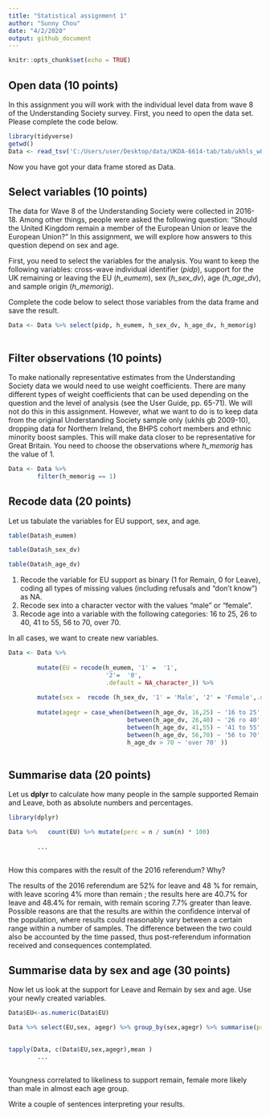 ```yaml
---
title: "Statistical assignment 1"
author: "Sunny Chou"
date: "4/2/2020"
output: github_document
---
```


```r
knitr::opts_chunk$set(echo = TRUE)
```

## Open data (10 points)

In this assignment you will work with the individual level data from wave 8 of the Understanding Society survey. First, you need to open the data set. Please complete the code below.

```r
library(tidyverse)
getwd()
Data <- read_tsv('C:/Users/user/Desktop/data/UKDA-6614-tab/tab/ukhls_w8/h_indresp.tab')
```

Now you have got your data frame stored as Data. 

## Select variables (10 points)

The data for Wave 8 of the Understanding Society were collected in 2016-18. Among other things, people were asked the following question: "Should the United Kingdom remain a member of the European Union or leave the European Union?" In this assignment, we will explore how answers to this question depend on sex and age.

First, you need to select the variables for the analysis. You want to keep the following variables: cross-wave individual identifier (*pidp*), support for the UK remaining or leaving the EU (*h_eumem*), sex (*h_sex_dv*), age (*h_age_dv*), and sample origin (*h_memorig*).

Complete the code below to select those variables from the data frame and save the result.

```r
Data <- Data %>% select(pidp, h_eumem, h_sex_dv, h_age_dv, h_memorig)
       
```

## Filter observations (10 points)

To make nationally representative estimates from the Understanding Society data we would need to use weight coefficients. There are many different types of weight coefficients that can be used depending on the question and the level of analysis (see the User Guide, pp. 65-71). We will not do this in this assignment. However, what we want to do is to keep data from the original Understanding Society sample only (ukhls gb 2009-10), dropping  data for Northern Ireland, the BHPS cohort members and ethnic minority boost samples. This will make data closer to be representative for Great Britain. You need to choose the observations where *h_memorig* has the value of 1.

```r
Data <- Data %>%
        filter(h_memorig == 1)
```

## Recode data (20 points)

Let us tabulate the variables for EU support, sex, and age.

```r
table(Data$h_eumem)
```
```r

table(Data$h_sex_dv)

```

```r
table(Data$h_age_dv)
```


1) Recode the variable for EU support as binary (1 for Remain, 0 for Leave), coding all types of missing values (including refusals and "don't know") as NA.
2) Recode sex into a character vector with the values "male" or "female".
3) Recode age into a variable with the following categories: 16 to 25, 26 to 40, 41 to 55, 56 to 70, over 70.

In all cases, we want to create new variables.

```r
Data <- Data %>%
  
        mutate(EU = recode(h_eumem, '1' =  '1',
                           '2'=  '0',
                           .default = NA_character_)) %>%
  
        mutate(sex =  recode (h_sex_dv, '1' = 'Male', '2' = 'Female',.default = NA_character_)) %>%
  
        mutate(agegr = case_when(between(h_age_dv, 16,25) ~ '16 to 25',
                                 between(h_age_dv, 26,40) ~ '26 ro 40',
                                 between(h_age_dv, 41,55) ~ '41 to 55',
                                 between(h_age_dv, 56,70) ~ '56 to 70',
                                 h_age_dv > 70 ~ 'over 70' ))
        

```

## Summarise data (20 points)

Let us **dplyr** to calculate how many people in the sample supported Remain and Leave, both as absolute numbers and percentages.

```r
library(dplyr)

Data %>%   count(EU) %>% mutate(perc = n / sum(n) * 100)
  
        ...
        
```

How this compares with the result of the 2016 referendum? Why?

The results of the 2016 referendum are 52% for leave and 48 % for remain, with leave scoring 4% more than remain ; the results here are 40.7% for leave and 48.4% for remain, with remain scoring 7.7% greater than leave.  Possible reasons are that the results are within the confidence interval of the population, where results could reasonably vary between a certain range within a number of samples. The difference between the two could also be accounted by the time passed, thus post-referendum information received and consequences contemplated. 
 
## Summarise data by sex and age (30 points)

Now let us look at the support for Leave and Remain by sex and age. Use your newly created variables.


```r
Data$EU<-as.numeric(Data$EU)

Data %>% select(EU,sex, agegr) %>% group_by(sex,agegr) %>% summarise(propEU = mean(EU, na.rm = TRUE) * 100)
    

tapply(Data, c(Data$EU,sex,agegr),mean )
        ...
        
```

Youngness correlated to likeliness to support remain, female more likely than male in almost each age group. 

Write a couple of sentences interpreting your results.